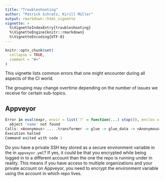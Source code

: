 ```yaml
---
title: "Troubleshooting"
author: "Patrick Schratz, Kirill Müller"
output: rmarkdown::html_vignette
vignette: >
  %\VignetteIndexEntry{troubleshooting}
  %\VignetteEngine{knitr::rmarkdown}
  %\VignetteEncoding{UTF-8}
---
```


```r
knitr::opts_chunk$set(
  collapse = TRUE,
  comment = "#>"
)
```

This vignette lists common errors that one might encounter during all aspects of the CI world.

The grouping may change overtime depending on the number of issues we receive for certain sub-topics.

## Appveyor

```r
Error in eval(expr, envir = list(`?` = function(...) stop()), enclos = envir) : 
  object 'name' not found
Calls: <Anonymous> ... .transformer -> glue -> glue_data -> <Anonymous> -> .transformer
Execution halted
Command exited with code 1
```

Do you have a private SSH key stored as a secure environment variable in the in `appveyor.yml`?
If yes, it could be that you encrypted while being logged in to a different account than the one the repo is running under in reality.
This means if you have access to multiple organizations and your private account on Appveyor, you need to encrypt the environment variable using the account in which repo lives.
